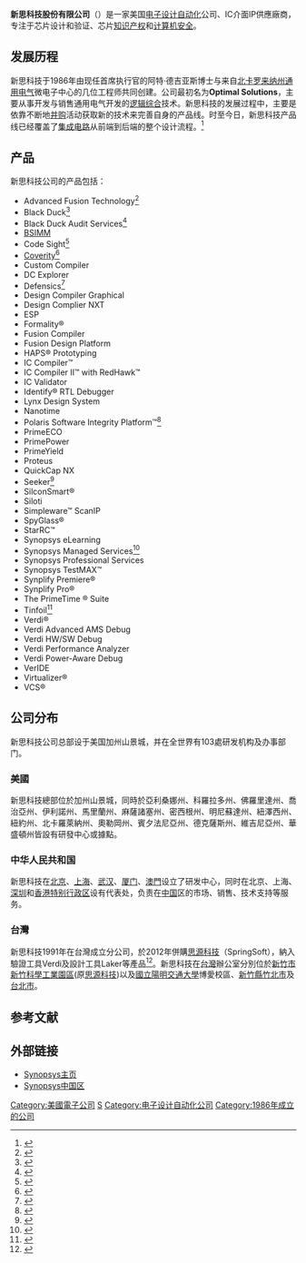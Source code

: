 {{Infobox_Company 
| logo = SynopsysLogo.svg
| image = Synopsys Headquarters Mountain View.jpg
| image_caption = 公司總部
| company_name   = 新思科技有限公司
| company_name_en  = Synopsys, Inc.
| company_type   = [[上市公司|上市公司]]
| traded_as = {{Unbulleted list|{{NASDAQ|SNPS}}|[[NASDAQ-100|NASDAQ-100]]成分股|[[S&P_500|S&P 500]]成分股}}
| founder = David Gregory<br/> [[Aart_de_Geus|Aart de Geus]]
| foundation = {{Start date and age|df=yes|1986}}<br>{{USA}}[[北卡罗来纳州|北卡罗来纳州]]研究三角公园
| location       = {{USA}}[[加利福尼亚州|加利福尼亚州]][[芒廷维尤_(加利福尼亚州)|山景城]]
| key_people     = {{link-en|阿特·德吉亚斯|Aart J. de Geus}}（創始人、董事長、聯合[[首席执行官|首席执行官]]）<br />[[陈志宽|陈志宽]]（總裁、聯合[[首席执行官|首席执行官]]）
| industry = {{plainlist |
*[[集成电路|集成电路]]
* [[自动驾驶汽车|自动驾驶汽车]]
* [[软件|软件]]
* [[物联网|物联网]]
}}
| revenue          = {{profit}} $31.21亿 [[美元|美元]] (2018[[财政年度|财政年度]])<ref name="googleii">{{cite web|url=http://www.google.com/search?q=NASDAQ:SNPS|title=NASDAQ:SNPS - Google Search|website=www.google.com}}</ref>
| net_income       = {{profit}} $24.69亿 [[美元|美元]] (2018[[财政年度|财政年度]])<ref name="googleii"/>
| num_employees = 13,000<ref>{{cite web|url=https://www.synopsys.com/content/dam/synopsys/company/publications/corporate-brochure-eng.pdf|title=Synopsys Corporate Backgrounder Spring 2018|publisher=Synopsys.com|date=|accessdate=2019-11-06|archive-date=2021-03-08|archive-url=https://web.archive.org/web/20210308143842/https://www.synopsys.com/content/dam/synopsys/company/publications/corporate-brochure-eng.pdf|dead-url=no}}</ref>
| homepage           = {{URL|https://www.synopsys.com}}
}}

'''新思科技股份有限公司'''（{{lang-en|'''Synopsys Inc.'''}}）是一家美国[[电子设计自动化|电子设计自动化]]公司、IC介面IP供應廠商，专注于芯片设计和验证、芯片[[知识产权|知识产权]]和[[计算机安全|计算机安全]]。

==发展历程==
新思科技于1986年由现任首席执行官的阿特·德吉亚斯博士与来自[[北卡罗来纳州|北卡罗来纳州]][[通用电气|通用电气]]微电子中心的几位工程师共同创建。公司最初名为'''Optimal Solutions'''，主要从事开发与销售通用电气开发的[[逻辑合成|逻辑综合]]技术。新思科技的发展过程中，主要是依靠不断地[[并购|并购]]活动获取新的技术来完善自身的产品线。时至今日，新思科技产品线已经覆盖了[[集成电路|集成电路]]从前端到后端的整个设计流程。<ref>{{Cite web | url=http://synopsys.com/ | title=Synopsys | date=2021-02-04 | website=Synopsys | access-date=2021-02-04 | archive-date=2021-03-27 | archive-url=https://web.archive.org/web/20210327063059/https://www.synopsys.com/ | dead-url=no }}</ref>

==产品==
新思科技公司的产品包括：

{{Div col|colwidth=22em}}
* Advanced Fusion Technology<ref>{{Cite web | url=https://semiengineering.com/machine-learning-everywhere/ | title=Machine Learning..Everywhere | last=Diamantidis | first=Stelios | date=2020-02-06 | website=Semiconductor Engineering | access-date=2020-03-28 | archive-date=2021-03-02 | archive-url=https://web.archive.org/web/20210302184809/https://semiengineering.com/machine-learning-everywhere/ | dead-url=no }}</ref>
* Black Duck<ref>{{Cite web | url=https://securityboulevard.com/2020/01/taking-the-next-step-in-your-application-security-program/ | title=Taking Next Step in Your AppSec Program | last=Bals | first=Fred | date=2020-01-29 | website=Security Boulevard | access-date=2020-03-28 | archive-date=2021-02-25 | archive-url=https://web.archive.org/web/20210225092840/https://securityboulevard.com/2020/01/taking-the-next-step-in-your-application-security-program/ | dead-url=no }}</ref>
* Black Duck Audit Services<ref>{{Cite web | url=https://www.linuxinsider.com/story/85988.html | title=Open Source Flaw Management Shows Sign of Improvement: Report | last=Germain | first=Jack | date=2019-04-30 | website=LinuxInsider | access-date=2020-03-28 | archive-date=2019-05-19 | archive-url=https://web.archive.org/web/20190519150349/https://www.linuxinsider.com/story/85988.html | dead-url=no }}</ref>
* [[BSIMM|BSIMM]]
* Code Sight<ref>{{Cite web |url=https://www.synopsys.com/blogs/software-security/code-sight-ide-plugin-2019-4/ |title=Announcing Code Sight 2019.4 |last=Klien |first=Charlie |date=2019-05-08 |website=Software Integrity Blog |access-date=2020-03-28 |archive-date=2021-03-09 |archive-url=https://web.archive.org/web/20210309021742/https://www.synopsys.com/blogs/software-security/code-sight-ide-plugin-2019-4/ |dead-url=no }}</ref>
* [[Coverity|Coverity]]<ref>{{Cite web | url=https://www.linuxjournal.com/content/synopsys-coverity | title=Synopsys' Coverity | last=Gray | first=James | date=2016-09-06 | access-date=2020-03-28 | archive-date=2021-03-08 | archive-url=https://web.archive.org/web/20210308115255/https://www.linuxjournal.com/content/synopsys-coverity | dead-url=no }}</ref>
* Custom Compiler
* DC Explorer
* Defensics<ref>{{Cite web | url=https://www.csoonline.com/article/3375203/what-is-ai-fuzzing-and-why-it-may-be-the-next-big-cybersecurity-threat.html | title=What is AI fuzzing? | last=Korolov | first=Maria | date=2019-03-26 | website=CSO Online | access-date=2020-03-28 | archive-date=2020-12-05 | archive-url=https://web.archive.org/web/20201205230326/https://www.csoonline.com/article/3375203/what-is-ai-fuzzing-and-why-it-may-be-the-next-big-cybersecurity-threat.html | dead-url=no }}</ref>
* Design Compiler Graphical
* Design Complier NXT
* ESP
* Formality®
* Fusion Compiler
* Fusion Design Platform
* HAPS® Prototyping
* IC Compiler™
* IC Compiler II™ with RedHawk™
* IC Validator
* Identify® RTL Debugger
* Lynx Design System
* Nanotime
* Polaris Software Integrity Platform™<ref>{{Cite web |url=https://www.eweek.com/development/synopsys-launches-polaris-software-integrity-platform | title=Synopsys Launches Polaris Software Integrity Platform | last=Kerner |first=Sean Michael | date=2019-02-25 | website=eWeek }}</ref>
* PrimeECO
* PrimePower
* PrimeYield
* Proteus
* QuickCap NX
* Seeker<ref>{{Cite web | url=https://www.prnewswire.com/news-releases/synopsys-redefines-interactive-application-security-testing-with-new-seeker-solution-optimized-for-devsecops-300688668.html | title=Synopsys Redefines Interactive Application Security Testing | last= | first= | date=2018-07-31 | website=Cision PR Newswire | access-date=2020-03-28 | archive-date=2021-03-08 | archive-url=https://web.archive.org/web/20210308144407/https://www.prnewswire.com/news-releases/synopsys-redefines-interactive-application-security-testing-with-new-seeker-solution-optimized-for-devsecops-300688668.html | dead-url=no }}</ref>
* SilconSmart®
* Siloti
* Simpleware™ ScanIP
* SpyGlass®
* StarRC™
* Synopsys eLearning
* Synopsys Managed Services<ref>{{Cite web | url=https://www.gigabitmagazine.com/cloud-computing/2020-vision-synopsys-predictions | title=2020 vision: Synopsys predictions | last=Menear | first=Harry | date=2020-01-02 | website=Gigabit | access-date=2020-03-28 | archive-date=2020-01-30 | archive-url=https://web.archive.org/web/20200130170447/https://www.gigabitmagazine.com/cloud-computing/2020-vision-synopsys-predictions | dead-url=no }}</ref>
* Synopsys Professional Services
* Synopsys TestMAX™
* Synplify Premiere®
* Synplify Pro®
* The PrimeTime ® Suite
* Tinfoil<ref>{{Cite web | url=https://www.darkreading.com/application-security/synopsys-buys-tinfoil/d/d-id/1336781 | title=Synopsys buys Tinfoil | last=Staff | first=DarkReading | date=2020-01-10 | website=Dark Reading | access-date=2020-03-28 | archive-date=2021-03-08 | archive-url=https://web.archive.org/web/20210308065845/https://www.darkreading.com/application-security/synopsys-buys-tinfoil/d/d-id/1336781 | dead-url=no }}</ref>
* Verdi®
* Verdi Advanced AMS Debug
* Verdi HW/SW Debug
* Verdi Performance Analyzer
* Verdi Power-Aware Debug
* VerIDE
* Virtualizer®
* VCS®
{{div col end}}

==公司分布==
新思科技公司总部设于美国加州山景城，并在全世界有103處研发机构及办事部门。

===美國===
新思科技總部位於加州山景城，同時於亞利桑娜州、科羅拉多州、佛羅里達州、喬治亞州、伊利諾州、馬里蘭州、麻薩諸塞州、密西根州、明尼蘇達州、紐澤西州、紐約州、北卡羅萊納州、奧勒岡州、賓夕法尼亞州、德克薩斯州、維吉尼亞州、華盛頓州皆設有研發中心或據點。

===中华人民共和国===
新思科技在[[北京|北京]]、[[上海|上海]]、[[武汉|武汉]]、[[厦门|厦门]]、[[澳門|澳門]]设立了研发中心，同时在北京、上海、[[深圳|深圳]]和[[香港特别行政区|香港特别行政区]]设有代表处，负责在[[中国|中国]]区的市场、销售、技术支持等服务。

===台灣===
新思科技1991年在台灣成立分公司，於2012年併購[[思源科技|思源科技]]（SpringSoft），納入驗證工具Verdi及設計工具Laker等產品<ref>{{cite web|url=https://news.synopsys.com/index.php?s=20295&item=123405|title=Synopsys to Acquire SpringSoft - Aug 3, 2012|website=news.synopsys.com|access-date=2019-09-10|archive-date=2020-10-24|archive-url=https://web.archive.org/web/20201024205202/https://news.synopsys.com/index.php?s=20295&item=123405|dead-url=no}}</ref>。新思科技在[[台灣|台灣]]辦公室分別位於[[新竹市|新竹市]][[新竹科學工業園區|新竹科學工業園區]](原[[思源科技|思源科技]])以及[[國立陽明交通大學|國立陽明交通大學]]博愛校區、[[新竹縣|新竹縣]][[竹北市|竹北市]]及[[台北市|台北市]]。

==参考文献==
{{Reflist|2}}

==外部链接==
*[http://www.synopsys.com/ Synopsys主页] {{Wayback|url=http://www.synopsys.com/ |date=20210327063059 }}
*[http://www.synopsys.com.cn/ Synopsys中国区] {{Wayback|url=http://www.synopsys.com.cn/ |date=20140629033152 }}
{{NASDAQ-100}}
[[Category:美國電子公司|Category:美國電子公司]]
[[Category:山景城公司|S]]
[[Category:电子设计自动化公司|Category:电子设计自动化公司]]
[[Category:1986年成立的公司|Category:1986年成立的公司]]